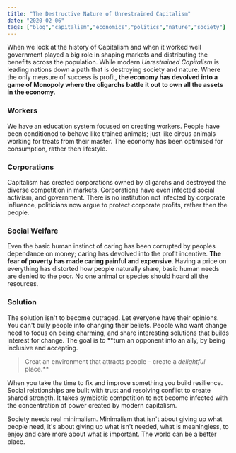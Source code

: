 ```yaml
---
title: "The Destructive Nature of Unrestrained Capitalism"
date: "2020-02-06"
tags: ["blog","capitalism","economics","politics","nature","society"]
---
```

When we look at the history of Capitalism and when it worked well government played a big role in shaping markets and distributing the benefits across the population. While modern *Unrestrained Capitalism* is leading nations down a path that is destroying society and nature. Where the only measure of success is profit, **the economy has devolved into a game of Monopoly where the oligarchs battle it out to own all the assets in the economy**.

### Workers
We have an education system focused on creating workers. People have been conditioned to behave like trained animals; just like circus animals working for treats from their master. The economy has been optimised for consumption, rather then lifestyle.

### Corporations 
Capitalism has created corporations owned by oligarchs and destroyed the diverse competition in markets. Corporations have even infected social activism, and government. There is no institution not infected by corporate influence, politicians now argue to protect corporate profits, rather then the people.

### Social Welfare 
Even the basic human instinct of caring has been corrupted by peoples dependance on money; caring has devolved into the profit incentive. **The fear of poverty has made caring painful and expensive**. Having a price on everything has distorted how people naturally share, basic human needs are denied to the poor. No one animal or species should hoard all the resources.

### Solution
The solution isn't to become outraged. Let everyone have their opinions. You can't bully people into changing their beliefs. People who want change need to focus on being [charming](https://areomagazine.com/2017/10/28/how-not-to-de-radicalize-a-twitter-neo-nazi/), and share interesting solutions that builds interest for change. The goal is to **turn an opponent into an ally, by being inclusive and accepting. 

> Creat an environment that attracts people - create a *delightful* place.**

When you take the time to fix and improve something you build resilience. Social relationships are built with trust and resolving conflict to create shared strength. It takes symbiotic competition to not become infected with the concentration of power created by modern capitalism.

Society needs real minimalism. Minimalism that isn't about giving up what people need, it's about giving up what isn't needed, what is meaningless, to enjoy and care more about what is important. The world can be a better place.

